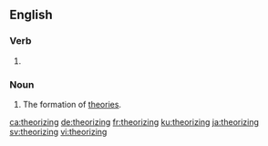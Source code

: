 ==English==

===Verb===
{{head|en|present participle}}

# {{present participle of|theorize|lang=en|nocat=1}}

===Noun===
{{en-noun}}

# The formation of [[theory|theories]].

[[ca:theorizing]]
[[de:theorizing]]
[[fr:theorizing]]
[[ku:theorizing]]
[[ja:theorizing]]
[[sv:theorizing]]
[[vi:theorizing]]